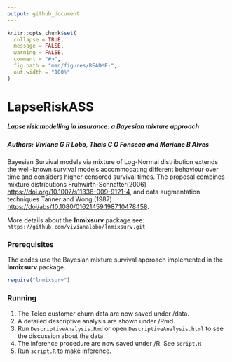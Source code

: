 ```yaml
---
output: github_document
---
```


<!-- README.md is generated from README.Rmd. Please edit that file -->

```r
knitr::opts_chunk$set(
  collapse = TRUE,
  message = FALSE,
  warning = FALSE,
  comment = "#>",
  fig.path = "man/figures/README-",
  out.width = "100%"
)
```

# LapseRiskASS

##### Lapse risk modelling in insurance: a Bayesian mixture approach
##### Authors: Viviana G R Lobo, Thais C O Fonseca and Mariane B Alves


Bayesian Survival models via mixture of Log-Normal distribution extends the well-known survival models accommodating different behaviour over time and considers higher censored survival times. The proposal combines mixture distributions Fruhwirth-Schnatter(2006) <https://doi.org/10.1007/s11336-009-9121-4>, and data augmentation techniques Tanner and Wong (1987) <https://doi/abs/10.1080/01621459.1987.10478458>.

More details about the **lnmixsurv** package see: ```https://github.com/vivianalobo/lnmixsurv.git```

### Prerequisites

The codes use the Bayesian mixture survival approach implemented in the **lnmixsurv** package. 

```r
require("lnmixsurv")
```

### Running

1. The Telco customer churn data are now saved under /data.
2. A detailed descriptive analysis are shown under /Rmd. 
3. Run ```DescriptiveAnalysis.Rmd``` or open ```DescriptiveAnalysis.html``` to see the discussion about the data.
4. The inference procedure are now saved under /R. See ```script.R```
5. Run ```script.R``` to make inference. 


